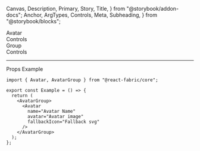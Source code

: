   Canvas,
  Description,
  Primary,
  Story,
  Title,
} from "@storybook/addon-docs";
  Anchor,
  ArgTypes,
  Controls,
  Meta,
  Subheading,
} from "@storybook/blocks";

<Meta of={AvatarStories} />

<Title>Avatar</Title>

<Anchor storyId="avatar">
  <div className="hidden-anchor">
    <Subheading>Avatar</Subheading>
  </div>
</Anchor>

<Description of={Avatar} />

<Primary />

<Collapsable className="control-panel">
  <div>Controls</div>
  <Controls of={AvatarStories._Avatar} />
</Collapsable>

<Anchor storyId="group">
  <Subheading>Group</Subheading>
</Anchor>
<Description of={AvatarGroupStories._AvatarGroup} />
<Canvas withToolbar of={AvatarGroupStories._AvatarGroup} />
<Collapsable className="control-panel">
  <div>Controls</div>
  <Controls of={AvatarGroupStories._AvatarGroup} />
</Collapsable>

<hr />

<Anchor storyId="props">
  <Subheading>Props</Subheading>
</Anchor>

<ArgTypes sort="requiredFirst" />

<Anchor storyId="sample">
  <Subheading>Example</Subheading>
</Anchor>

```tsx
import { Avatar, AvatarGroup } from "@react-fabric/core";

export const Example = () => {
  return (
    <AvatarGroup>
      <Avatar
        name="Avatar Name"
        avatar="Avatar image"
        fallbackIcon="Fallback svg"
      />
    </AvatarGroup>
  );
};
```
